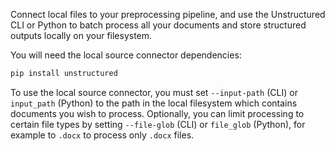 Connect local files to your preprocessing pipeline, and use the Unstructured CLI or Python to batch process all your documents and store structured outputs locally on your filesystem.

You will need the local source connector dependencies:

```bash CLI, Python
pip install unstructured
```

To use the local source connector, you must set `--input-path` (CLI) or `input_path` (Python) to the path in the local filesystem which contains
documents you wish to process. Optionally, you can limit processing to certain file types by setting `--file-glob` (CLI) or `file_glob` (Python), for example to `.docx`
to process only `.docx` files.
